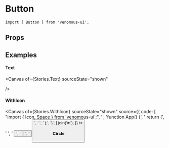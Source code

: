 
<Meta of={Stories} />

# Button

```tsx
import { Button } from 'venomous-ui';
```

## Props

<Controls />
<Canvas of={Stories.Default} />

## Examples

#### Text

<Canvas of={Stories.Text} sourceState="shown"

/>

#### WithIcon

<Canvas
  of={Stories.WithIcon}
  sourceState="shown"
  source={{
    code: [
      "import { Icon, Space } from 'venomous-ui';",
      '',
      'function App() {',
      '  return (',
      '    <Space row gap={2}>',
      '      <Button text="Abc" icon="mdi:home" iconWidth={20} iconPosition="start" />',
      '      <Button icon="mdi:home" iconWidth={20} />',
      '      <Button text="Abc" icon="mdi:home" iconWidth={20} iconPosition="end" />',
      '    </Space>',
      '  );',
      '}',
    ].join('\n'),
  }}
/>

#### Circle

<Canvas of={Stories.Circle} sourceState="shown" />

